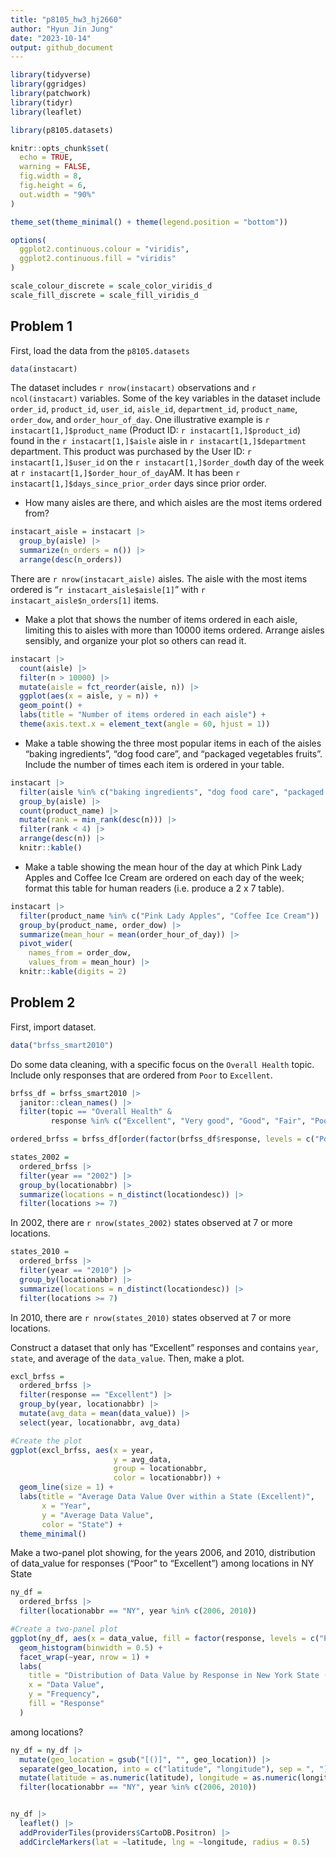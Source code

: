 ```yaml
---
title: "p8105_hw3_hj2660"
author: "Hyun Jin Jung"
date: "2023-10-14"
output: github_document
---
```

```r
library(tidyverse)
library(ggridges)
library(patchwork)
library(tidyr)
library(leaflet)

library(p8105.datasets)

knitr::opts_chunk$set(
  echo = TRUE,
  warning = FALSE,
  fig.width = 8,
  fig.height = 6,
  out.width = "90%"
)

theme_set(theme_minimal() + theme(legend.position = "bottom"))

options(
  ggplot2.continuous.colour = "viridis",
  ggplot2.continuous.fill = "viridis"
)

scale_colour_discrete = scale_color_viridis_d
scale_fill_discrete = scale_fill_viridis_d
```

## Problem 1

First, load the data from the `p8105.datasets`
```r
data(instacart)
```


The dataset includes `r nrow(instacart)` observations and `r ncol(instacart)` variables. Some of the key variables in the dataset include `order_id`, `product_id`, `user_id`, `aisle_id`, `department_id`, `product_name`, `order_dow`, and `order_hour_of_day`. One illustrative example is `r instacart[1,]$product_name` (Product ID: `r instacart[1,]$product_id`) found in the `r instacart[1,]$aisle` aisle in `r instacart[1,]$department` department. This product was purchased by the User ID: `r instacart[1,]$user_id` on the `r instacart[1,]$order_dow`th day of the week at `r instacart[1,]$order_hour_of_day`AM. It has been `r instacart[1,]$days_since_prior_order` days since prior order.


- How many aisles are there, and which aisles are the most items ordered from?

```r
instacart_aisle = instacart |>
  group_by(aisle) |>
  summarize(n_orders = n()) |>
  arrange(desc(n_orders))
```

There are `r nrow(instacart_aisle)` aisles. The aisle with the most items ordered is "`r instacart_aisle$aisle[1]`" with `r instacart_aisle$n_orders[1]` items.

- Make a plot that shows the number of items ordered in each aisle, limiting this to aisles with more than 10000 items ordered. Arrange aisles sensibly, and organize your plot so others can read it.

```r
instacart |>
  count(aisle) |>
  filter(n > 10000) |>
  mutate(aisle = fct_reorder(aisle, n)) |>
  ggplot(aes(x = aisle, y = n)) +
  geom_point() +
  labs(title = "Number of items ordered in each aisle") +
  theme(axis.text.x = element_text(angle = 60, hjust = 1))
```

- Make a table showing the three most popular items in each of the aisles “baking ingredients”, “dog food care”, and “packaged vegetables fruits”. Include the number of times each item is ordered in your table.
```r
instacart |>
  filter(aisle %in% c("baking ingredients", "dog food care", "packaged vegetables fruits")) |>
  group_by(aisle) |>
  count(product_name) |>
  mutate(rank = min_rank(desc(n))) |>
  filter(rank < 4) |>
  arrange(desc(n)) |>
  knitr::kable()
```

- Make a table showing the mean hour of the day at which Pink Lady Apples and Coffee Ice Cream are ordered on each day of the week; format this table for human readers (i.e. produce a 2 x 7 table).
```r
instacart |>
  filter(product_name %in% c("Pink Lady Apples", "Coffee Ice Cream")) |>
  group_by(product_name, order_dow) |>
  summarize(mean_hour = mean(order_hour_of_day)) |>
  pivot_wider(
    names_from = order_dow,
    values_from = mean_hour) |>
  knitr::kable(digits = 2)
```


## Problem 2

First, import dataset.
```r
data("brfss_smart2010")
```

Do some data cleaning, with a specific focus on the `Overall Health` topic. Include only responses that are ordered from `Poor` to `Excellent`.
```r
brfss_df = brfss_smart2010 |>
  janitor::clean_names() |>
  filter(topic == "Overall Health" &
         response %in% c("Excellent", "Very good", "Good", "Fair", "Poor"))

ordered_brfss = brfss_df[order(factor(brfss_df$response, levels = c("Poor", "Fair", "Good", "Very good", "Excellent"))),]
```


```r
states_2002 =
  ordered_brfss |>
  filter(year == "2002") |> 
  group_by(locationabbr) |>
  summarize(locations = n_distinct(locationdesc)) |>
  filter(locations >= 7)
```
In 2002, there are `r nrow(states_2002)` states observed at 7 or more locations.


```r
states_2010 =
  ordered_brfss |>
  filter(year == "2010") |> 
  group_by(locationabbr) |>
  summarize(locations = n_distinct(locationdesc)) |>
  filter(locations >= 7)
```
In 2010, there are `r nrow(states_2010)` states observed at 7 or more locations.

Construct a dataset that only has "Excellent" responses and contains `year`, `state`, and average of the `data_value`. Then, make a plot.
```r
excl_brfss =
  ordered_brfss |>
  filter(response == "Excellent") |>
  group_by(year, locationabbr) |>
  mutate(avg_data = mean(data_value)) |>
  select(year, locationabbr, avg_data)

#Create the plot
ggplot(excl_brfss, aes(x = year,
                       y = avg_data,
                       group = locationabbr,
                       color = locationabbr)) +
  geom_line(size = 1) + 
  labs(title = "Average Data Value Over within a State (Excellent)",
       x = "Year",
       y = "Average Data Value",
       color = "State") +
  theme_minimal()
```


Make a two-panel plot showing, for the years 2006, and 2010, distribution of data_value for responses (“Poor” to “Excellent”) among locations in NY State
```r
ny_df =
  ordered_brfss |>
  filter(locationabbr == "NY", year %in% c(2006, 2010))

#Create a two-panel plot
ggplot(ny_df, aes(x = data_value, fill = factor(response, levels = c("Poor", "Fair", "Good", "Very good", "Excellent")))) +
  geom_histogram(binwidth = 0.5) +
  facet_wrap(~year, nrow = 1) +
  labs(
    title = "Distribution of Data Value by Response in New York State (2006 and 2010)",
    x = "Data Value",
    y = "Frequency",
    fill = "Response"
  ) 
```
among locations?
```r
ny_df = ny_df |>
  mutate(geo_location = gsub("[()]", "", geo_location)) |>
  separate(geo_location, into = c("latitude", "longitude"), sep = ", ") |>
  mutate(latitude = as.numeric(latitude), longitude = as.numeric(longitude)) |>
  filter(locationabbr == "NY", year %in% c(2006, 2010)) 


ny_df |>
  leaflet() |>
  addProviderTiles(providers$CartoDB.Positron) |>
  addCircleMarkers(lat = ~latitude, lng = ~longitude, radius = 0.5)

```

